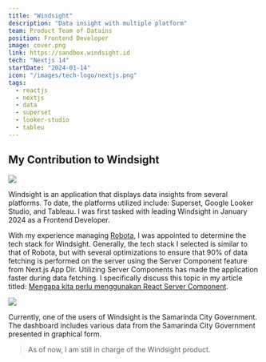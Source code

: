 ```yaml
---
title: "Windsight"
description: "Data insight with multiple platform"
team: Product Team of Datains
position: Frontend Developer
image: cover.png
link: https://sandbox.windsight.id
tech: "Nextjs 14"
startDate: "2024-01-14"
icon: "/images/tech-logo/nextjs.png"
tags:
  - reactjs
  - nextjs
  - data
  - superset
  - looker-studio
  - tableu
---
```


## My Contribution to Windsight

<Image
  src="cover.png"
  full
  caption="Landing Page of Windsight"
/>

Windsight is an application that displays data insights from several platforms. To date, the platforms utilized include: Superset, Google Looker Studio, and Tableau. I was first tasked with leading Windsight in January 2024 as a Frontend Developer.

With my experience managing [Robota](/project/robota), I was appointed to determine the tech stack for Windsight. Generally, the tech stack I selected is similar to that of Robota, but with several optimizations to ensure that 90% of data fetching is performed on the server using the Server Component feature from Next.js App Dir. Utilizing Server Components has made the application faster during data fetching. I specifically discuss this topic in my article titled: [Mengapa kita perlu menggunakan React Server Component](/blog/mengapa-kita-perlu-menggunakan-react-server-component).

<Image
  src="dashboard.png"
  full
  caption="Dashboard of Samarinda City Government"
/>

Currently, one of the users of Windsight is the Samarinda City Government. The dashboard includes various data from the Samarinda City Government presented in graphical form.

> As of now, I am still in charge of the Windsight product.

